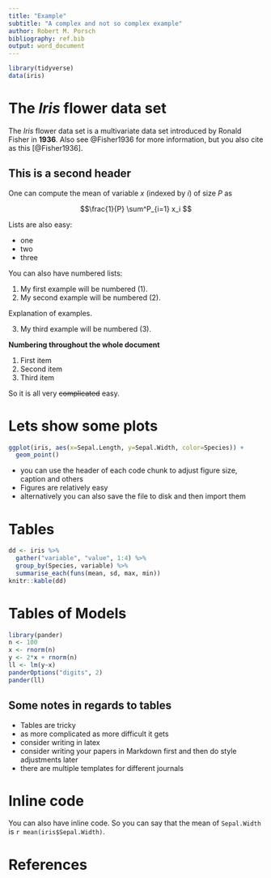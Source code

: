 ```yaml
---
title: "Example"
subtitle: "A complex and not so complex example"
author: Robert M. Porsch
bibliography: ref.bib
output: word_document
---
```




```r
library(tidyverse)
data(iris)
```

# The *Iris* flower data set

The *Iris* flower data set is a multivariate data set introduced by Ronald Fisher in **1936**.
Also see @Fisher1936 for more information, but you also cite as this [@Fisher1936].

## This is a second header

One can compute the mean of variable $x$ (indexed by $i$) of size $P$ as 

$$\frac{1}{P} \sum^P_{i=1} x_i $$

Lists are also easy:

* one
* two
* three

You can also have numbered lists:

(@)  My first example will be numbered (1).
(@)  My second example will be numbered (2).

Explanation of examples.

(@)  My third example will be numbered (3).

**Numbering throughout the whole document**

1. First item
2. Second item
3. Third item

So it is all very ~~complicated~~ easy.

# Lets show some plots

```r
ggplot(iris, aes(x=Sepal.Length, y=Sepal.Width, color=Species)) + 
  geom_point()
```

* you can use the header of each code chunk to adjust figure size, caption and others
* Figures are relatively easy
* alternatively you can also save the file to disk and then import them

# Tables

```r
dd <- iris %>%
  gather("variable", "value", 1:4) %>%
  group_by(Species, variable) %>%
  summarise_each(funs(mean, sd, max, min))
knitr::kable(dd)
```

# Tables of Models

```r
library(pander)
n <- 100
x <- rnorm(n)
y <- 2*x + rnorm(n)
ll <- lm(y~x)
panderOptions("digits", 2)
pander(ll)
```

## Some notes in regards to tables

* Tables are tricky
* as more complicated as more difficult it gets
* consider writing in latex
* consider writing your papers in Markdown first and then do style adjustments later
* there are multiple templates for different journals

# Inline code

You can also have inline code.
So you can say that the mean of `Sepal.Width` is `r mean(iris$Sepal.Width)`.

# References



